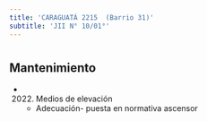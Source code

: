```yaml
---
title: 'CARAGUATÁ 2215  (Barrio 31)'
subtitle: 'JII N° 10/01°'
---
```


#


## Mantenimiento

*  (2022) Medios de elevación 
    + Adecuación- puesta en normativa ascensor



